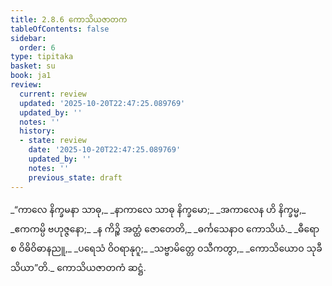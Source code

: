 ```yaml
---
title: 2.8.6 ကောသိယဇာတက
tableOfContents: false
sidebar:
  order: 6
type: tipitaka
basket: su
book: ja1
review:
  current: review
  updated: '2025-10-20T22:47:25.089769'
  updated_by: ''
  notes: ''
  history:
  - state: review
    date: '2025-10-20T22:47:25.089769'
    updated_by: ''
    notes: ''
    previous_state: draft
---
```



<DynamicBreadcrumb />


<ReviewStatus review={frontmatter.review} showDetails={true} />

<HypothesisAnnotation frontmatter={frontmatter} />

<Division number="151" book="ja1" e="ch" v="22" p="61">

<Paragraph number="585" type="verses" book="ja1">
_“ကာလေ နိက္ခမနာ သာဓု,_  
_နာကာလေ သာဓု နိက္ခမော;_  
_အကာလေန ဟိ နိက္ခမ္မ,_  
_ဧကကမ္ပိ ဗဟုဇ္ဇနော;_  
_န ကိဉ္စိ အတ္ထံ ဇောတေတိ,_  
_ဓင်္ကသေနာဝ ကောသိယံ._  

</Paragraph>

</Division>
<Division number="152" book="ja1" e="ch" v="22" p="61">

<Paragraph number="586" type="verses" book="ja1">
_ဓီရော စ ဝိဓိဝိဓာနညူ,_  
_ပရေသံ ဝိဝရာနုဂူ;_  
_သဗ္ဗာမိတ္တေ ဝသီကတွာ,_  
_ကောသိယောဝ သုခီ သိယာ”တိ._  


</Paragraph>
</Division>

<Paragraph number="587" type="center" book="ja1">
ကောသိယဇာတကံ ဆဋ္ဌံ.
</Paragraph>
